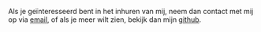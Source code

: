 Als je geïnteresseerd bent in het inhuren van mij, neem dan contact met mij op via [email](mailto:elmarvanriet@gmail.com), of als je meer wilt zien, bekijk dan mijn [github](https://github.com/elmarvr).
